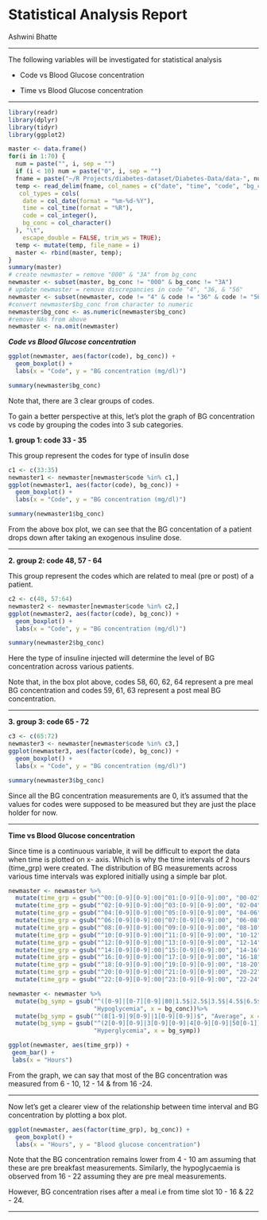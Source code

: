 # Statistical Analysis Report

Ashwini Bhatte

******

The following variables will be investigated for statistical analysis

* Code vs Blood Glucose concentration

* Time vs Blood Glucose concentration

*****

```r
library(readr)
library(dplyr)
library(tidyr)
library(ggplot2)

master <- data.frame()
for(i in 1:70) {
  num = paste("", i, sep = "")
  if (i < 10) num = paste("0", i, sep = "")
  fname = paste("~/R Projects/diabetes-dataset/Diabetes-Data/data-", num, sep = "")
  temp <- read_delim(fname, col_names = c("date", "time", "code", "bg_conc"), 
   col_types = cols(
    date = col_date(format = "%m-%d-%Y"),
    time = col_time(format = "%R"),
    code = col_integer(),
    bg_conc = col_character()
  ), "\t",
    escape_double = FALSE, trim_ws = TRUE);
  temp <- mutate(temp, file_name = i)
  master <- rbind(master, temp);
}
summary(master)
# create newmaster = remove "000" & "3A" from bg_conc
newmaster <- subset(master, bg_conc != "000" & bg_conc != "3A")
# update newmaster = remove discrepancies in code "4", "36, & "56"
newmaster <- subset(newmaster, code != "4" & code != "36" & code != "56")
#convert newmaster$bg_conc from character to numeric
newmaster$bg_conc <- as.numeric(newmaster$bg_conc)
#remove NAs from above
newmaster <- na.omit(newmaster)
```


**_Code vs Blood Glucose concentration_**

```r
ggplot(newmaster, aes(factor(code), bg_conc)) +
  geom_boxplot() +
  labs(x = "Code", y = "BG concentration (mg/dl)")
```

```r
summary(newmaster$bg_conc)
```


Note that, there are 3 clear groups of codes.

To gain a better perspective at this, let’s plot the graph of BG concentration vs code by grouping the codes into 3 sub categories.

**1. group 1: code 33 - 35**

This group represent the codes for type of insulin dose

```r
c1 <- c(33:35)
newmaster1 <- newmaster[newmaster$code %in% c1,]
ggplot(newmaster1, aes(factor(code), bg_conc)) +
  geom_boxplot() +
  labs(x = "Code", y = "BG concentration (mg/dl)")
```


```r
summary(newmaster1$bg_conc)
```


From the above box plot, we can see that the BG concentation of a patient drops down after taking an exogenous insuline dose.

*****

**2. group 2: code 48, 57 - 64**

This group represent the codes which are related to meal (pre or post) of a patient.

```r
c2 <- c(48, 57:64)
newmaster2 <- newmaster[newmaster$code %in% c2,]
ggplot(newmaster2, aes(factor(code), bg_conc)) +
  geom_boxplot() +
  labs(x = "Code", y = "BG concentration (mg/dl)")
```

```r
summary(newmaster2$bg_conc)
```

Here the type of insuline injected will determine the level of BG concentration across various patients.

Note that, in the box plot above, codes 58, 60, 62, 64 represent a pre meal BG concentration and codes 59, 61, 63 represent a post meal BG concentration.

*****

**3. group 3: code 65 - 72**

```r
c3 <- c(65:72)
newmaster3 <- newmaster[newmaster$code %in% c3,]
ggplot(newmaster3, aes(factor(code), bg_conc)) +
  geom_boxplot() +
  labs(x = "Code", y = "BG concentration (mg/dl)")
```


```r
summary(newmaster3$bg_conc)
```

Since all the BG concentration measurements are 0, it's assumed that the values for codes were supposed to be measured but they are just the place holder for now.

*****

**Time vs Blood Glucose concentration**

Since time is a continuous variable, it will be difficult to export the data when time is plotted on x- axis. Which is why the time intervals of 2 hours (time_grp) were created. The distribution of BG measurements across various time intervals was explored initially using a simple bar plot.


```r
newmaster <- newmaster %>%
  mutate(time_grp = gsub("^00:[0-9][0-9]:00|^01:[0-9][0-9]:00", "00-02", x = time))%>%
  mutate(time_grp = gsub("^02:[0-9][0-9]:00|^03:[0-9][0-9]:00", "02-04", x = time_grp))%>%
  mutate(time_grp = gsub("^04:[0-9][0-9]:00|^05:[0-9][0-9]:00", "04-06", x = time_grp))%>%   
  mutate(time_grp = gsub("^06:[0-9][0-9]:00|^07:[0-9][0-9]:00", "06-08", x = time_grp))%>%
  mutate(time_grp = gsub("^08:[0-9][0-9]:00|^09:[0-9][0-9]:00", "08-10", x = time_grp))%>%
  mutate(time_grp = gsub("^10:[0-9][0-9]:00|^11:[0-9][0-9]:00", "10-12", x = time_grp))%>%
  mutate(time_grp = gsub("^12:[0-9][0-9]:00|^13:[0-9][0-9]:00", "12-14", x = time_grp))%>%
  mutate(time_grp = gsub("^14:[0-9][0-9]:00|^15:[0-9][0-9]:00", "14-16", x = time_grp))%>%    
  mutate(time_grp = gsub("^16:[0-9][0-9]:00|^17:[0-9][0-9]:00", "16-18", x = time_grp))%>%
  mutate(time_grp = gsub("^18:[0-9][0-9]:00|^19:[0-9][0-9]:00", "18-20", x = time_grp))%>%
  mutate(time_grp = gsub("^20:[0-9][0-9]:00|^21:[0-9][0-9]:00", "20-22", x = time_grp))%>%
  mutate(time_grp = gsub("^22:[0-9][0-9]:00|^23:[0-9][0-9]:00", "22-24", x = time_grp))
```

```r
newmaster <- newmaster %>%
  mutate(bg_symp = gsub("^([0-9]|[0-7][0-9]|80|1.5$|2.5$|3.5$|4.5$|6.5$|7.5$)$", 
                        "Hypoglycemia", x = bg_conc))%>%
  mutate(bg_symp = gsub("^(8[1-9]|9[0-9]|1[0-9][0-9])$", "Average", x = bg_symp))%>%
  mutate(bg_symp = gsub("^(2[0-9][0-9]|3[0-9][0-9]|4[0-9][0-9]|50[0-1])$", 
                        "Hyperglycemia", x = bg_symp))
```


```r
ggplot(newmaster, aes(time_grp)) +
 geom_bar() +
 labs(x = "Hours")
```


From the graph, we can say that most of the BG concentration was measured from 6 - 10, 12 - 14 & from 16 -24.

*****

Now let’s get a clearer view of the relationship between time interval and BG concentration by plotting a box plot.

```r
ggplot(newmaster, aes(factor(time_grp), bg_conc)) +
  geom_boxplot() +
  labs(x = "Hours", y = "Blood glucose concentration")
```

Note that the BG concentration remains lower from 4 - 10 am assuming that these are pre breakfast measurements. Similarly, the hypoglycaemia is observed from 16 - 22 assuming they are pre meal measurements.

However, BG concentration rises after a meal i.e from time slot 10 - 16 & 22 - 24.

***
  